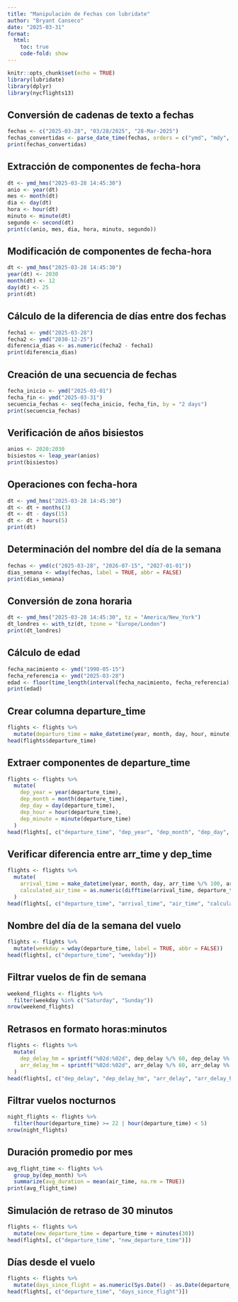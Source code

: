 ```yaml
---
title: "Manipulación de Fechas con lubridate"
author: "Bryant Canseco"
date: "2025-03-31"
format: 
  html:
    toc: true
    code-fold: show
---
```


```r
knitr::opts_chunk$set(echo = TRUE)
library(lubridate)
library(dplyr)
library(nycflights13)
```

## Conversión de cadenas de texto a fechas

```r
fechas <- c("2025-03-28", "03/28/2025", "28-Mar-2025")
fechas_convertidas <- parse_date_time(fechas, orders = c("ymd", "mdy", "d-b-Y"))
print(fechas_convertidas)
```

## Extracción de componentes de fecha-hora

```r
dt <- ymd_hms("2025-03-28 14:45:30")
anio <- year(dt)
mes <- month(dt)
dia <- day(dt)
hora <- hour(dt)
minuto <- minute(dt)
segundo <- second(dt)
print(c(anio, mes, dia, hora, minuto, segundo))
```

## Modificación de componentes de fecha-hora

```r
dt <- ymd_hms("2025-03-28 14:45:30")
year(dt) <- 2030
month(dt) <- 12
day(dt) <- 25
print(dt)
```

## Cálculo de la diferencia de días entre dos fechas

```r
fecha1 <- ymd("2025-03-28")
fecha2 <- ymd("2030-12-25")
diferencia_dias <- as.numeric(fecha2 - fecha1)
print(diferencia_dias)
```

## Creación de una secuencia de fechas

```r
fecha_inicio <- ymd("2025-03-01")
fecha_fin <- ymd("2025-03-31")
secuencia_fechas <- seq(fecha_inicio, fecha_fin, by = "2 days")
print(secuencia_fechas)
```

## Verificación de años bisiestos

```r
anios <- 2020:2030
bisiestos <- leap_year(anios)
print(bisiestos)
```

## Operaciones con fecha-hora

```r
dt <- ymd_hms("2025-03-28 14:45:30")
dt <- dt + months(3)
dt <- dt - days(15)
dt <- dt + hours(5)
print(dt)
```

## Determinación del nombre del día de la semana

```r
fechas <- ymd(c("2025-03-28", "2026-07-15", "2027-01-01"))
dias_semana <- wday(fechas, label = TRUE, abbr = FALSE)
print(dias_semana)
```

## Conversión de zona horaria

```r
dt <- ymd_hms("2025-03-28 14:45:30", tz = "America/New_York")
dt_londres <- with_tz(dt, tzone = "Europe/London")
print(dt_londres)
```

## Cálculo de edad

```r
fecha_nacimiento <- ymd("1990-05-15")
fecha_referencia <- ymd("2025-03-28")
edad <- floor(time_length(interval(fecha_nacimiento, fecha_referencia), unit = "years"))
print(edad)
```

## Crear columna departure_time

```r
flights <- flights %>%
  mutate(departure_time = make_datetime(year, month, day, hour, minute))
head(flights$departure_time)
```

## Extraer componentes de departure_time

```r
flights <- flights %>%
  mutate(
    dep_year = year(departure_time),
    dep_month = month(departure_time),
    dep_day = day(departure_time),
    dep_hour = hour(departure_time),
    dep_minute = minute(departure_time)
  )
head(flights[, c("departure_time", "dep_year", "dep_month", "dep_day", "dep_hour", "dep_minute")])
```

## Verificar diferencia entre arr_time y dep_time

```r
flights <- flights %>%
  mutate(
    arrival_time = make_datetime(year, month, day, arr_time %/% 100, arr_time %% 100),
    calculated_air_time = as.numeric(difftime(arrival_time, departure_time, units = "mins"))
  )
head(flights[, c("departure_time", "arrival_time", "air_time", "calculated_air_time")])
```

## Nombre del día de la semana del vuelo

```r
flights <- flights %>%
  mutate(weekday = wday(departure_time, label = TRUE, abbr = FALSE))
head(flights[, c("departure_time", "weekday")])
```

## Filtrar vuelos de fin de semana

```r
weekend_flights <- flights %>%
  filter(weekday %in% c("Saturday", "Sunday"))
nrow(weekend_flights)
```

## Retrasos en formato horas:minutos

```r
flights <- flights %>%
  mutate(
    dep_delay_hm = sprintf("%02d:%02d", dep_delay %/% 60, dep_delay %% 60),
    arr_delay_hm = sprintf("%02d:%02d", arr_delay %/% 60, arr_delay %% 60)
  )
head(flights[, c("dep_delay", "dep_delay_hm", "arr_delay", "arr_delay_hm")])
```

## Filtrar vuelos nocturnos

```r
night_flights <- flights %>%
  filter(hour(departure_time) >= 22 | hour(departure_time) < 5)
nrow(night_flights)
```

## Duración promedio por mes

```r
avg_flight_time <- flights %>%
  group_by(dep_month) %>%
  summarize(avg_duration = mean(air_time, na.rm = TRUE))
print(avg_flight_time)
```

## Simulación de retraso de 30 minutos

```r
flights <- flights %>%
  mutate(new_departure_time = departure_time + minutes(30))
head(flights[, c("departure_time", "new_departure_time")])
```

## Días desde el vuelo

```r
flights <- flights %>%
  mutate(days_since_flight = as.numeric(Sys.Date() - as.Date(departure_time)))
head(flights[, c("departure_time", "days_since_flight")])
```
